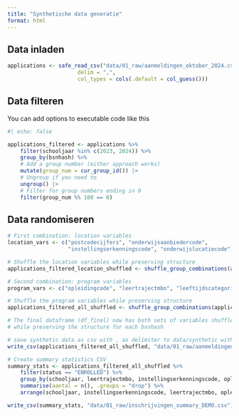 ```yaml
---
title: "Synthetische data generatie"
format: html
---
```


## Data inladen

```r
applications <- safe_read_csv("data/01_raw/aanmeldingen_oktober_2024.csv", 
                      delim = ",",
                      col_types = cols(.default = col_guess()))
```

## Data filteren

You can add options to executable code like this 

```r
#| echo: false

applications_filtered <- applications %>% 
    filter(schooljaar %in% c(2023, 2024)) %>%
    group_by(bsnhash) %>%
    # Add a group number (either approach works)
    mutate(group_num = cur_group_id()) |> 
    # Ungroup if you need to
    ungroup() |>
    # Filter for group numbers ending in 0
    filter(group_num %% 100 == 0)

```

## Data randomiseren

```r
# First combination: location variables
location_vars <- c("postcodecijfers", "onderwijsaanbiedercode", 
                   "instellingserkenningscode", "onderwijslocatiecode")

# Shuffle the location variables while preserving structure
applications_filtered_location_shuffled <- shuffle_group_combinations(applications_filtered, "bsnhash", location_vars)

# Second combination: program variables
program_vars <- c("opleidingcode", "leertrajectmbo", "leeftijdscategorie")

# Shuffle the program variables while preserving structure
applications_filtered_all_shuffled <- shuffle_group_combinations(applications_filtered_location_shuffled, "bsnhash", program_vars)

# The final dataframe (df_final) now has both sets of variables shuffled
# while preserving the structure for each bsnhash

```

```r

# save synthetic data as csv with , as delimiter to data/synthetic with aanmeldingen_oktober_2024_synthetic.csv as filename
write_csv(applications_filtered_all_shuffled, "data/01_raw/aanmeldingen_oktober_2024_DEMO.csv")

# Create summary statistics CSV
summary_stats <- applications_filtered_all_shuffled %>%
    filter(status == "ENROLLED") %>%
    group_by(schooljaar, leertrajectmbo, instellingserkenningscode, opleidingcode) %>%
    summarise(aantal = n(), .groups = "drop") %>%
    arrange(schooljaar, instellingserkenningscode, leertrajectmbo, opleidingcode)

write_csv(summary_stats, "data/01_raw/inschrijvingen_summary_DEMO.csv")

```

